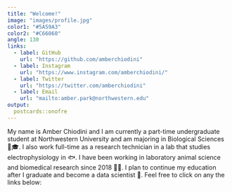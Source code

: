 ```yaml
---
title: "Welcome!"
image: "images/profile.jpg"
color1: "#5A59A3"
color2: "#C66060"
angle: 130
links:
  - label: GitHub
    url: "https://github.com/amberchiodini"
  - label: Instagram
    url: "https://www.instagram.com/amberchiodini/"
  - label: Twitter
    url: "https://twitter.com/amberchiodini"
  - label: Email
    url: "mailto:amber.park@northwestern.edu"
output:
  postcards::onofre
---
```

 
My name is Amber Chiodini and I am currently a part-time undergraduate student at Northwestern University and am majoring in Biological Sciences 👩🎓. I also work full-time as a research technician in a lab that studies electrophysiology in 🐟. I have been working in laboratory animal science and biomedical research since 2018 🐁🧪. I plan to continue my education after I graduate and become a data scientist 🌠. Feel free to click on any the links below: 